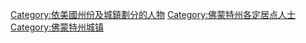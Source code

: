 
[[Category:依美國州份及城鎮劃分的人物|Category:依美國州份及城鎮劃分的人物]]
[[Category:佛蒙特州各定居点人士|Category:佛蒙特州各定居点人士]]
[[Category:佛蒙特州城镇|Category:佛蒙特州城镇]]